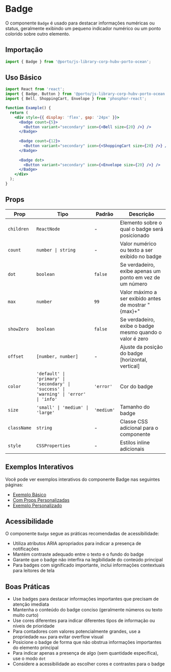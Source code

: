 

<Meta title="Components/Badge" />

# Badge

O componente `Badge` é usado para destacar informações numéricas ou status, geralmente exibindo um pequeno indicador numérico ou um ponto colorido sobre outro elemento.



## Importação

```jsx
import { Badge } from '@porto/js-library-corp-hubv-porto-ocean';
```

## Uso Básico

```jsx
import React from 'react';
import { Badge, Button } from '@porto/js-library-corp-hubv-porto-ocean';
import { Bell, ShoppingCart, Envelope } from 'phosphor-react';

function Example() {
  return (
    <div style={{ display: 'flex', gap: '24px' }}>
      <Badge count={5}>
        <Button variant="secondary" icon={<Bell size={20} />} />
      </Badge>
      
      <Badge count={12}>
        <Button variant="secondary" icon={<ShoppingCart size={20} />} />
      </Badge>
      
      <Badge dot>
        <Button variant="secondary" icon={<Envelope size={20} />} />
      </Badge>
    </div>
  );
}
```

## Props

| Prop | Tipo | Padrão | Descrição |
|------|------|--------|-----------|
| `children` | `ReactNode` | - | Elemento sobre o qual o badge será posicionado |
| `count` | `number \| string` | - | Valor numérico ou texto a ser exibido no badge |
| `dot` | `boolean` | `false` | Se verdadeiro, exibe apenas um ponto em vez de um número |
| `max` | `number` | `99` | Valor máximo a ser exibido antes de mostrar "{max}+" |
| `showZero` | `boolean` | `false` | Se verdadeiro, exibe o badge mesmo quando o valor é zero |
| `offset` | `[number, number]` | - | Ajuste da posição do badge [horizontal, vertical] |
| `color` | `'default' \| 'primary' \| 'secondary' \| 'success' \| 'warning' \| 'error' \| 'info'` | `'error'` | Cor do badge |
| `size` | `'small' \| 'medium' \| 'large'` | `'medium'` | Tamanho do badge |
| `className` | `string` | - | Classe CSS adicional para o componente |
| `style` | `CSSProperties` | - | Estilos inline adicionais |

## Exemplos Interativos

Você pode ver exemplos interativos do componente Badge nas seguintes páginas:

- [Exemplo Básico](/story/components-badge-examples--default)
- [Com Props Personalizadas](/story/components-badge-examples--with-custom-props)
- [Exemplo Personalizado](/story/components-badge-examples--custom-example)
## Acessibilidade

O componente `Badge` segue as práticas recomendadas de acessibilidade:

- Utiliza atributos ARIA apropriados para indicar a presença de notificações
- Mantém contraste adequado entre o texto e o fundo do badge
- Garante que o badge não interfira na legibilidade do conteúdo principal
- Para badges com significado importante, inclui informações contextuais para leitores de tela

## Boas Práticas

- Use badges para destacar informações importantes que precisam de atenção imediata
- Mantenha o conteúdo do badge conciso (geralmente números ou texto muito curto)
- Use cores diferentes para indicar diferentes tipos de informação ou níveis de prioridade
- Para contadores com valores potencialmente grandes, use a propriedade `max` para evitar overflow visual
- Posicione o badge de forma que não obstrua informações importantes do elemento principal
- Para indicar apenas a presença de algo (sem quantidade específica), use o modo `dot`
- Considere a acessibilidade ao escolher cores e contrastes para o badge
